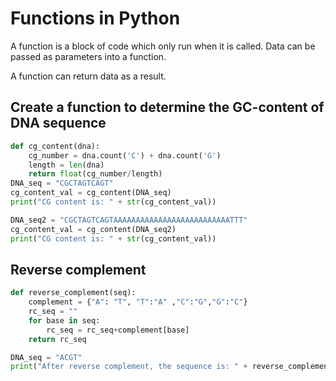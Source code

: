 # Functions in Python

A function is a block of code which only run when it is called. Data can be passed as parameters into a function. 

A function can return data as a result. 



## Create a function to determine the GC-content of DNA sequence


```python
def cg_content(dna):
    cg_number = dna.count('C') + dna.count('G')
    length = len(dna)
    return float(cg_number/length)
DNA_seq = "CGCTAGTCAGT"
cg_content_val = cg_content(DNA_seq)
print("CG content is: " + str(cg_content_val))
```

```python
DNA_seq2 = "CGCTAGTCAGTAAAAAAAAAAAAAAAAAAAAAAAAAATTT"
cg_content_val = cg_content(DNA_seq2)
print("CG content is: " + str(cg_content_val))
```

## Reverse complement


```python
def reverse_complement(seq):
    complement = {"A": "T", "T":"A" ,"C":"G","G":"C"}
    rc_seq = ""
    for base in seq:
        rc_seq = rc_seq+complement[base]
    return rc_seq

DNA_seq = "ACGT"
print("After reverse complement, the sequence is: " + reverse_complement(DNA_seq))
```




